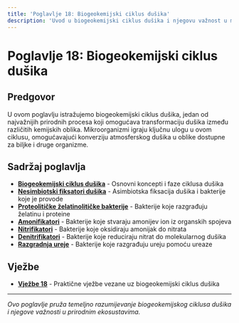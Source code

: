 ```yaml
---
title: 'Poglavlje 18: Biogeokemijski ciklus dušika'
description: 'Uvod u biogeokemijski ciklus dušika i njegovu važnost u mikrobiologiji'
---
```


# Poglavlje 18: Biogeokemijski ciklus dušika

## Predgovor

U ovom poglavlju istražujemo biogeokemijski ciklus dušika, jedan od najvažnijih prirodnih procesa koji omogućava transformaciju dušika između različitih kemijskih oblika. Mikroorganizmi igraju ključnu ulogu u ovom ciklusu, omogućavajući konverziju atmosferskog dušika u oblike dostupne za biljke i druge organizme.

## Sadržaj poglavlja

- **[Biogeokemijski ciklus dušika](/poglavlje-18/biogeokemijski-ciklus-dusika)** - Osnovni koncepti i faze ciklusa dušika
- **[Nesimbiotski fiksatori dušika](/poglavlje-18/nesimbiotski-fiksatori-dusika)** - Asimbiotska fiksacija dušika i bakterije koje je provode
- **[Proteolitičke želatinolitičke bakterije](/poglavlje-18/proteoliticke-zelatinolitiske-bakterije)** - Bakterije koje razgrađuju želatinu i proteine
- **[Amonifikatori](/poglavlje-18/amonifikatori)** - Bakterije koje stvaraju amonijev ion iz organskih spojeva
- **[Nitrifikatori](/poglavlje-18/nitrifikatori)** - Bakterije koje oksidiraju amonijak do nitrata
- **[Denitrifikatori](/poglavlje-18/denitrifikatori)** - Bakterije koje reduciraju nitrat do molekularnog dušika
- **[Razgradnja ureje](/poglavlje-18/razgradnja-ureje)** - Bakterije koje razgrađuju ureju pomoću ureaze

## Vježbe

- **[Vježbe 18](/poglavlje-18/vjezbe-18)** - Praktične vježbe vezane uz biogeokemijski ciklus dušika

---

*Ovo poglavlje pruža temeljno razumijevanje biogeokemijskog ciklusa dušika i njegove važnosti u prirodnim ekosustavima.*
